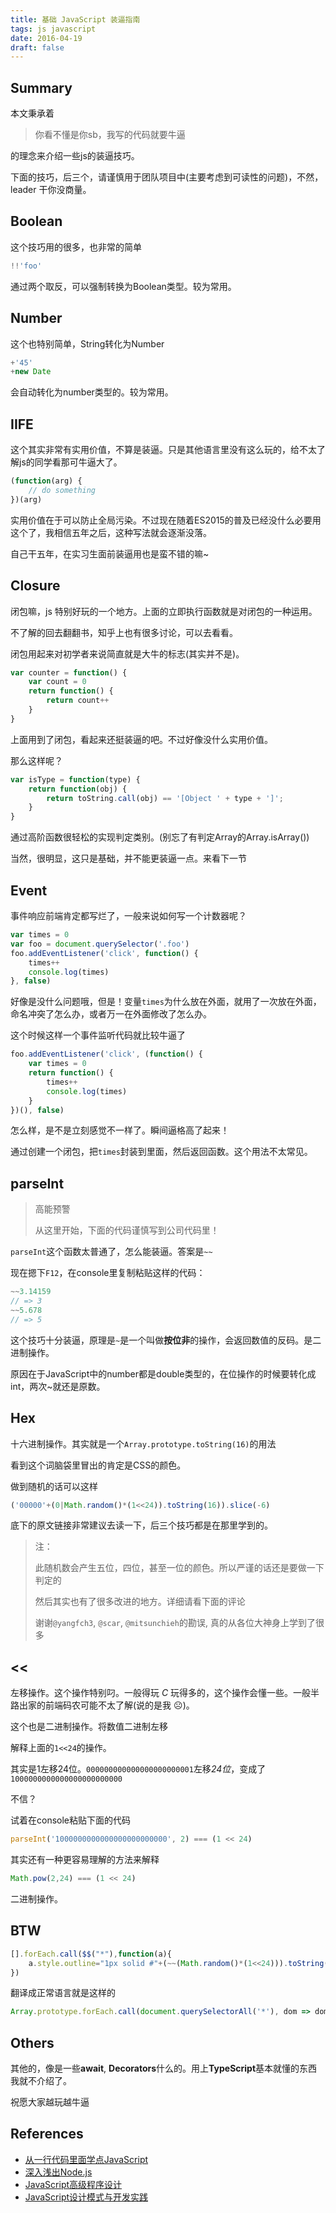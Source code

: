 ```yaml
---
title: 基础 JavaScript 装逼指南
tags: js javascript
date: 2016-04-19
draft: false
---
```


## Summary

本文秉承着

> 你看不懂是你sb，我写的代码就要牛逼

的理念来介绍一些js的装逼技巧。

下面的技巧，后三个，请谨慎用于团队项目中(主要考虑到可读性的问题)，不然，leader 干你没商量。

## Boolean

这个技巧用的很多，也非常的简单

```js
!!'foo'
```

通过两个取反，可以强制转换为Boolean类型。较为常用。

## Number

这个也特别简单，String转化为Number

```js
+'45'
+new Date
```

会自动转化为number类型的。较为常用。

## IIFE

这个其实非常有实用价值，不算是装逼。只是其他语言里没有这么玩的，给不太了解js的同学看那可牛逼大了。

```js
(function(arg) {
    // do something
})(arg)
```

实用价值在于可以防止全局污染。不过现在随着ES2015的普及已经没什么必要用这个了，我相信五年之后，这种写法就会逐渐没落。

自己干五年，在实习生面前装逼用也是蛮不错的嘛~

## Closure

闭包嘛，js 特别好玩的一个地方。上面的立即执行函数就是对闭包的一种运用。

不了解的回去翻翻书，知乎上也有很多讨论，可以去看看。

闭包用起来对初学者来说简直就是大牛的标志(其实并不是)。

```js
var counter = function() {
    var count = 0
    return function() {
        return count++
    }
}
```

上面用到了闭包，看起来还挺装逼的吧。不过好像没什么实用价值。

那么这样呢？

```js
var isType = function(type) {
    return function(obj) {
        return toString.call(obj) == '[Object ' + type + ']';
    }
}
```

通过高阶函数很轻松的实现判定类别。(别忘了有判定Array的Array.isArray())

当然，很明显，这只是基础，并不能更装逼一点。来看下一节

## Event

事件响应前端肯定都写烂了，一般来说如何写一个计数器呢？

```js
var times = 0
var foo = document.querySelector('.foo')
foo.addEventListener('click', function() {
    times++
    console.log(times)
}, false)
```

好像是没什么问题哦，但是！变量`times`为什么放在外面，就用了一次放在外面，命名冲突了怎么办，或者万一在外面修改了怎么办。

这个时候这样一个事件监听代码就比较牛逼了

```js
foo.addEventListener('click', (function() {
    var times = 0
    return function() {
        times++
        console.log(times)
    }
})(), false)
```

怎么样，是不是立刻感觉不一样了。瞬间逼格高了起来！

通过创建一个闭包，把`times`封装到里面，然后返回函数。这个用法不太常见。

## parseInt

> 高能预警
> 
> 从这里开始，下面的代码谨慎写到公司代码里！


`parseInt`这个函数太普通了，怎么能装逼。答案是`~~`

现在摁下`F12`，在console里复制粘贴这样的代码：

```js
~~3.14159
// => 3
~~5.678
// => 5
```

这个技巧十分装逼，原理是`~`是一个叫做**按位非**的操作，会返回数值的反码。是二进制操作。

原因在于JavaScript中的number都是double类型的，在位操作的时候要转化成int，两次~就还是原数。

## Hex

十六进制操作。其实就是一个`Array.prototype.toString(16)`的用法

看到这个词脑袋里冒出的肯定是CSS的颜色。

做到随机的话可以这样

```js
('00000'+(0|Math.random()*(1<<24)).toString(16)).slice(-6)
```

底下的原文链接非常建议去读一下，后三个技巧都是在那里学到的。

> 注：
>
> 此随机数会产生五位，四位，甚至一位的颜色。所以严谨的话还是要做一下判定的
> 
> 然后其实也有了很多改进的地方。详细请看下面的评论
>
> 谢谢`@yangfch3`, `@scar`, `@mitsunchieh`的勘误, 真的从各位大神身上学到了很多

## <<

左移操作。这个操作特别叼。一般得玩 *C* 玩得多的，这个操作会懂一些。一般半路出家的前端码农可能不太了解(说的是我 &#9785;)。

这个也是二进制操作。将数值二进制左移

解释上面的`1<<24`的操作。

其实是1左移24位。`000000000000000000000001`左移*24位*，变成了`1000000000000000000000000`

不信？

试着在console粘贴下面的代码

```js
parseInt('1000000000000000000000000', 2) === (1 << 24)
```

其实还有一种更容易理解的方法来解释

```js
Math.pow(2,24) === (1 << 24)
```

二进制操作。

## BTW

```js
[].forEach.call($$("*"),function(a){
    a.style.outline="1px solid #"+(~~(Math.random()*(1<<24))).toString(16)
})
```

翻译成正常语言就是这样的

```js
Array.prototype.forEach.call(document.querySelectorAll('*'), dom => dom.style.outline = `1px solid #${parseInt(Math.random() * Math.pow(2,24)).toString(16)}`)
```

## Others

其他的，像是一些**await**, **Decorators**什么的。用上**TypeScript**基本就懂的东西我就不介绍了。

祝愿大家越玩越牛逼

## References

* [从一行代码里面学点JavaScript](https://www.sdk.cn/news/3025)
* [深入浅出Node.js](https://www.amazon.cn/%E6%B7%B1%E5%85%A5%E6%B5%85%E5%87%BANode-js-%E6%9C%B4%E7%81%B5/dp/B00GOM5IL4/ref=sr_1_1?s=books&ie=UTF8&qid=1461059069&sr=1-1&keywords=%E6%B7%B1%E5%85%A5%E6%B5%85%E5%87%BA+node.js)
* [JavaScript高级程序设计](https://www.amazon.cn/JavaScript%E9%AB%98%E7%BA%A7%E7%A8%8B%E5%BA%8F%E8%AE%BE%E8%AE%A1-%E6%B3%BD%E5%8D%A1%E6%96%AF/dp/B007OQQVMY/ref=sr_1_1?s=books&ie=UTF8&qid=1461058289&sr=1-1&keywords=javascript+%E9%AB%98%E7%BA%A7%E7%A8%8B%E5%BA%8F%E8%AE%BE%E8%AE%A1)
* [JavaScript设计模式与开发实践](https://www.amazon.cn/JavaScript%E8%AE%BE%E8%AE%A1%E6%A8%A1%E5%BC%8F%E4%B8%8E%E5%BC%80%E5%8F%91%E5%AE%9E%E8%B7%B5-%E6%9B%BE%E6%8E%A2/dp/B00XJ2AU3S/ref=sr_1_1?s=books&ie=UTF8&qid=1461059025&sr=1-1&keywords=javascript+%E8%AE%BE%E8%AE%A1%E6%A8%A1%E5%BC%8F%E4%B8%8E%E5%BC%80%E5%8F%91%E5%AE%9E%E8%B7%B5)
